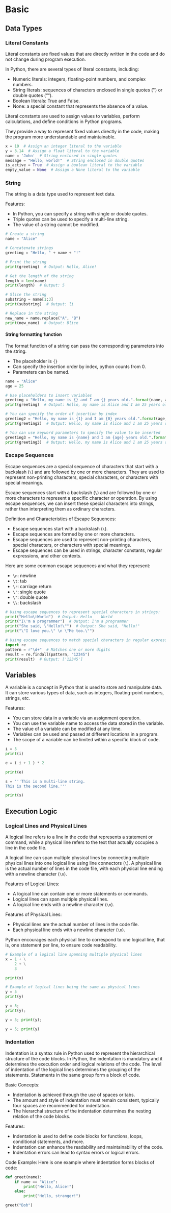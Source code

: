 # Basic

## Data Types

### Literal Constants

Literal constants are fixed values that are directly written in the code and do not change during program execution.

In Python, there are several types of literal constants, including:

- Numeric literals: integers, floating-point numbers, and complex numbers.
- String literals: sequences of characters enclosed in single quotes ('') or double quotes ("").
- Boolean literals: True and False.
- None: a special constant that represents the absence of a value.

Literal constants are used to assign values to variables, perform calculations, and define conditions in Python programs.

They provide a way to represent fixed values directly in the code, making the program more understandable and maintainable.

```{python}
x = 10  # Assign an integer literal to the variable
y = 3.14  # Assign a float literal to the variable
name = 'John'  # String enclosed in single quotes
message = "Hello, world!"  # String enclosed in double quotes
is_active = True  # Assign a boolean literal to the variable
empty_value = None  # Assign a None literal to the variable
```

### String

The string is a data type used to represent text data.

Features:

- In Python, you can specify a string with single or double quotes.
- Triple quotes can be used to specify a multi-line string.
- The value of a string cannot be modified.

```{python}
# Create a string
name = "Alice"

# Concatenate strings
greeting = "Hello, " + name + "!"

# Print the string
print(greeting)  # Output: Hello, Alice!

# Get the length of the string
length = len(name)
print(length)  # Output: 5

# Slice the string
substring = name[1:3]
print(substring)  # Output: li

# Replace in the string
new_name = name.replace("A", "B")
print(new_name)  # Output: Blice
```

#### String formatting function

The format function of a string can pass the corresponding parameters into the string.

- The placeholder is `{}`
- Can specify the insertion order by index, python counts from 0.
- Parameters can be named.


```{python}
name = "Alice"
age = 25

# Use placeholders to insert variables
greeting = "Hello, my name is {} and I am {} years old.".format(name, age)
print(greeting)  # Output: Hello, my name is Alice and I am 25 years old.

# You can specify the order of insertion by index
greeting2 = "Hello, my name is {1} and I am {0} years old.".format(age, name)
print(greeting2)  # Output: Hello, my name is Alice and I am 25 years old.

# You can use keyword parameters to specify the value to be inserted
greeting3 = "Hello, my name is {name} and I am {age} years old.".format(name="Alice", age=25)
print(greeting3)  # Output: Hello, my name is Alice and I am 25 years old.
```

### Escape Sequences

Escape sequences are a special sequence of characters that start with a backslash (`\`) and are followed by one or more characters. They are used to represent non-printing characters, special characters, or characters with special meanings.

Escape sequences start with a backslash (`\`) and are followed by one or more characters to represent a specific character or operation. By using escape sequences, we can insert these special characters into strings, rather than interpreting them as ordinary characters.

Definition and Characteristics of Escape Sequences:

- Escape sequences start with a backslash (`\`).
- Escape sequences are formed by one or more characters.
- Escape sequences are used to represent non-printing characters, special characters, or characters with special meanings.
- Escape sequences can be used in strings, character constants, regular expressions, and other contexts.

Here are some common escape sequences and what they represent:

- `\n`: newline
- `\t`: tab
- `\r`: carriage return
- `\'`: single quote
- `\"`: double quote
- `\\`: backslash


```{python}
# Using escape sequences to represent special characters in strings:
print("Hello\tWorld")  # Output: Hello    World
print("I\'m a programmer")  # Output: I'm a programmer
print("She said, \"Hello!\"")  # Output: She said, "Hello!"
print("\"I love you.\" \n \"Me too.\"")

# Using escape sequences to match special characters in regular expressions:
import re
pattern = r"\d+"  # Matches one or more digits
result = re.findall(pattern, "12345")
print(result)  # Output: ['12345']
```


## Variables

A variable is a concept in Python that is used to store and manipulate data. It can store various types of data, such as integers, floating-point numbers, strings, etc.

Features:

- You can store data in a variable via an assignment operation.
- You can use the variable name to access the data stored in the variable.
- The value of a variable can be modified at any time.
- Variables can be used and passed at different locations in a program.
- The scope of a variable can be limited within a specific block of code.


```{python}
i = 5
print(i)

e = ( i + 1 ) * 2

print(e)

s = '''This is a multi-line string.
This is the second line.'''

print(s)
```

## Execution Logic

### Logical Lines and Physical Lines

A logical line refers to a line in the code that represents a statement or command, while a physical line refers to the text that actually occupies a line in the code file.

A logical line can span multiple physical lines by connecting multiple physical lines into one logical line using line connectors (`\`). A physical line is the actual number of lines in the code file, with each physical line ending with a newline character (`\n`).

Features of Logical Lines:

- A logical line can contain one or more statements or commands.
- Logical lines can span multiple physical lines.
- A logical line ends with a newline character (`\n`).

Features of Physical Lines:

- Physical lines are the actual number of lines in the code file.
- Each physical line ends with a newline character (`\n`).

Python encourages each physical line to correspond to one logical line, that is, one statement per line, to ensure code readability.


```{python}
# Example of a logical line spanning multiple physical lines
x = 1 + \
    2 + \
    3

print(x)

# Example of logical lines being the same as physical lines
y = 5
print(y)

y = 5;
print(y);

y = 5; print(y);

y = 5; print(y)

```

### Indentation

Indentation is a syntax rule in Python used to represent the hierarchical structure of the code blocks. In Python, the indentation is mandatory and it determines the execution order and logical relations of the code. The level of indentation of the logical lines determines the grouping of the statements. Statements in the same group form a block of code.

Basic Concepts:

- Indentation is achieved through the use of spaces or tabs.
- The amount and style of indentation must remain consistent, typically four spaces are recommended for indentation.
- The hierarchal structure of the indentation determines the nesting relation of the code blocks.

Features:

- Indentation is used to define code blocks for functions, loops, conditional statements, and more.
- Indentation can enhance the readability and maintainability of the code.
- Indentation errors can lead to syntax errors or logical errors.

Code Example:
Here is one example where indentation forms blocks of code:

```{python}
def greet(name):
    if name == "Alice":
        print("Hello, Alice!")
    else:
        print("Hello, stranger!")

greet("Bob")
```

